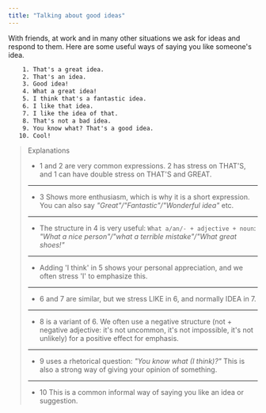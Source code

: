 ```yaml
---
title: "Talking about good ideas"
---
```


With friends, at work and in many other situations we ask for ideas and respond to them. Here are some useful ways of saying you like someone's idea.

```txt
    1. That's a great idea.
    2. That's an idea.
    3. Good idea!
    4. What a great idea!
    5. I think that's a fantastic idea.
    6. I like that idea.
    7. I like the idea of that.
    8. That's not a bad idea.
    9. You know what? That's a good idea.
   10. Cool!
```

> Explanations
>
> - 1 and 2 are very common expressions. 2 has stress on THAT'S, and 1 can have double stress on THAT'S and GREAT.
>
> ---
>
> - 3 Shows more enthusiasm, which is why it is a short expression. You can also say _"Great"/"Fantastic"/"Wonderful idea"_ etc.
>
> ---
>
> - The structure in 4 is very useful: `What a/an/- + adjective + noun`: _"What a nice person"/"what a terrible mistake"/"What great shoes!"_
>
> ---
>
> - Adding 'I think' in 5 shows your personal appreciation, and we often stress 'I' to emphasize this.
>
> ---
>
> - 6 and 7 are similar, but we stress LIKE in 6, and normally IDEA in 7.
>
> ---
>
> - 8 is a variant of 6. We often use a negative structure (not + negative adjective: it's not uncommon, it's not impossible, it's not unlikely) for a positive effect for emphasis.
>
> ---
>
> - 9 uses a rhetorical question: _"You know what (I think)?"_ This is also a strong way of giving your opinion of something.
>
> ---
>
> - 10 This is a common informal way of saying you like an idea or suggestion.
